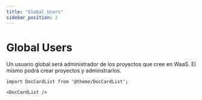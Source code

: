 ```yaml
---
title: "Global Users"
sidebar_position: 2
---
```


# Global Users

Un usuario global será administrador de los proyectos que cree en WaaS.
El mismo podrá crear proyectos y adminstrarlos.

```mdx-code-block
import DocCardList from '@theme/DocCardList';

<DocCardList />
```
